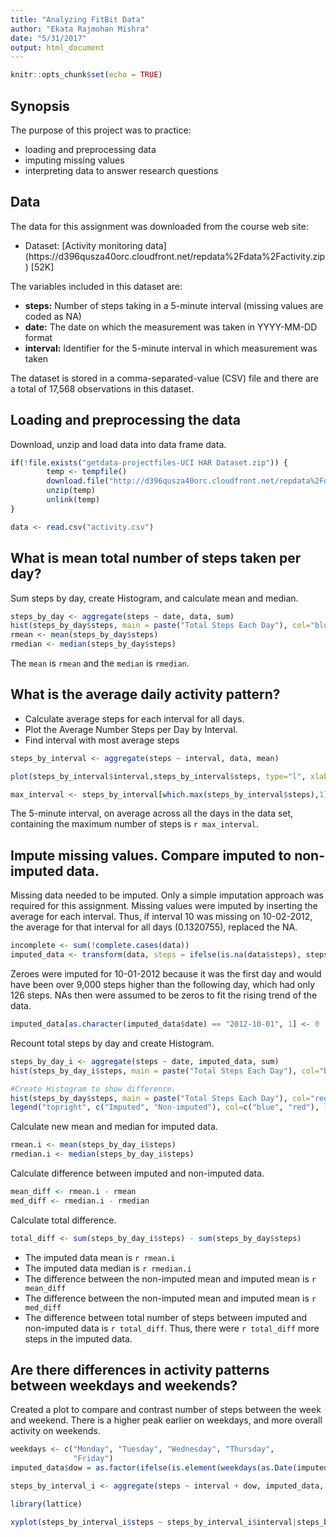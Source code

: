 ```yaml
---
title: "Analyzing FitBit Data"
author: "Ekata Rajmohan Mishra"
date: "5/31/2017"
output: html_document
---
```


```r
knitr::opts_chunk$set(echo = TRUE)
```

## Synopsis

The purpose of this project was to practice:

* loading and preprocessing data
* imputing missing values
* interpreting data to answer research questions

## Data

The data for this assignment was downloaded from the course web site:

* Dataset: [Activity monitoring data] (https://d396qusza40orc.cloudfront.net/repdata%2Fdata%2Factivity.zip) [52K]

The variables included in this dataset are:

* __steps:__ Number of steps taking in a 5-minute interval (missing values are coded as NA)
* __date:__ The date on which the measurement was taken in YYYY-MM-DD format
* __interval:__ Identifier for the 5-minute interval in which measurement was taken

The dataset is stored in a comma-separated-value (CSV) file and there are a total of 17,568 observations in this dataset.

## Loading and preprocessing the data

Download, unzip and load data into data frame data.

```r
if(!file.exists("getdata-projectfiles-UCI HAR Dataset.zip")) {
        temp <- tempfile()
        download.file("http://d396qusza40orc.cloudfront.net/repdata%2Fdata%2Factivity.zip",temp)
        unzip(temp)
        unlink(temp)
}

data <- read.csv("activity.csv")
```

## What is mean total number of steps taken per day?

Sum steps by day, create Histogram, and calculate mean and median.

```r
steps_by_day <- aggregate(steps ~ date, data, sum)
hist(steps_by_day$steps, main = paste("Total Steps Each Day"), col="blue", xlab="Number of Steps")
rmean <- mean(steps_by_day$steps)
rmedian <- median(steps_by_day$steps)
```

The ```mean``` is ```rmean ``` and the ```median ``` is ``` rmedian ```.

## What is the average daily activity pattern?

* Calculate average steps for each interval for all days.
* Plot the Average Number Steps per Day by Interval.
* Find interval with most average steps

```r
steps_by_interval <- aggregate(steps ~ interval, data, mean)

plot(steps_by_interval$interval,steps_by_interval$steps, type="l", xlab="Interval", ylab="Number of Steps",main="Average Number of Steps per Day by Interval")

max_interval <- steps_by_interval[which.max(steps_by_interval$steps),1]
```

The 5-minute interval, on average across all the days in the data set, containing the maximum number of steps is ``` r max_interval ```.

## Impute missing values. Compare imputed to non-imputed data.

Missing data needed to be imputed. Only a simple imputation approach was required for this assignment. Missing values were imputed by inserting the average for each interval. Thus, if interval 10 was missing on 10-02-2012, the average for that interval for all days (0.1320755), replaced the NA.

``` r
incomplete <- sum(!complete.cases(data))
imputed_data <- transform(data, steps = ifelse(is.na(data$steps), steps_by_interval$steps[match(data$interval, steps_by_interval$interval)], data$steps))
```

Zeroes were imputed for 10-01-2012 because it was the first day and would have been over 9,000 steps higher than the following day, which had only 126 steps. NAs then were assumed to be zeros to fit the rising trend of the data.

```r
imputed_data[as.character(imputed_data$date) == "2012-10-01", 1] <- 0
```

Recount total steps by day and create Histogram.

```r
steps_by_day_i <- aggregate(steps ~ date, imputed_data, sum)
hist(steps_by_day_i$steps, main = paste("Total Steps Each Day"), col="blue", xlab="Number of Steps")

#Create Histogram to show difference. 
hist(steps_by_day$steps, main = paste("Total Steps Each Day"), col="red", xlab="Number of Steps", add=T)
legend("topright", c("Imputed", "Non-imputed"), col=c("blue", "red"), lwd=10)
```

Calculate new mean and median for imputed data.

```r
rmean.i <- mean(steps_by_day_i$steps)
rmedian.i <- median(steps_by_day_i$steps)
```

Calculate difference between imputed and non-imputed data.

```r
mean_diff <- rmean.i - rmean
med_diff <- rmedian.i - rmedian
```

Calculate total difference.

```r
total_diff <- sum(steps_by_day_i$steps) - sum(steps_by_day$steps)
```

* The imputed data mean is ``` r rmean.i ```
* The imputed data median is ``` r rmedian.i ```
* The difference between the non-imputed mean and imputed mean is ``` r mean_diff ```
* The difference between the non-imputed mean and imputed mean is ``` r med_diff ```
* The difference between total number of steps between imputed and non-imputed data is ``` r total_diff ```. Thus, there were ``` r total_diff ``` more steps in the imputed data.

## Are there differences in activity patterns between weekdays and weekends?

Created a plot to compare and contrast number of steps between the week and weekend. There is a higher peak earlier on weekdays, and more overall activity on weekends.

```r
weekdays <- c("Monday", "Tuesday", "Wednesday", "Thursday", 
              "Friday")
imputed_data$dow = as.factor(ifelse(is.element(weekdays(as.Date(imputed_data$date)),weekdays), "Weekday", "Weekend"))

steps_by_interval_i <- aggregate(steps ~ interval + dow, imputed_data, mean)

library(lattice)

xyplot(steps_by_interval_i$steps ~ steps_by_interval_i$interval|steps_by_interval_i$dow, main="Average Steps per Day by Interval",xlab="Interval", ylab="Steps",layout=c(1,2), type="l")

```

